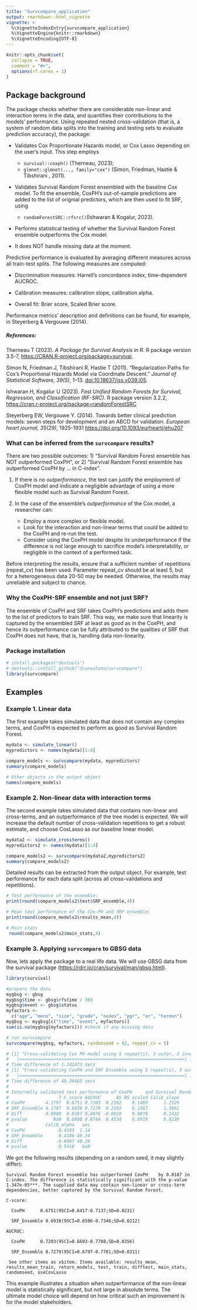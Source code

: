 ```yaml
---
title: "Survcompare_application"
output: rmarkdown::html_vignette
vignette: >
  %\VignetteIndexEntry{survcompare_application}
  %\VignetteEngine{knitr::rmarkdown}
  %\VignetteEncoding{UTF-8}
---
```


```r
knitr::opts_chunk$set(
  collapse = TRUE,
  comment = "#>",
  options(rf.cores = 1)
)
```

## Package background

The package checks whether there are considerable non-linear and interaction terms in the data, and quantifies their contributions to the models' performance. Using repeated nested cross-validation (that is, a system of random data splits into the training and testing sets to evaluate prediction accuracy), the package:

-   Validates Cox Proportionate Hazards model, or Cox Lasso depending on the user's input. This step employs

    -   `survival::coxph()` (Therneau, 2023);
    -   `glmnet::glmnet(..., family="cox")` (Simon, Friedman, Hastie & Tibshirani , 2011).

-   Validates Survival Random Forest ensembled with the baseline Cox model. To fit the ensemble, CoxPH's out-of-sample predictions are added to the list of orignial predictors, which are then used to fit SRF, using

    -   `randomForestSRC::rfsrc()`(Ishwaran & Kogalur, 2023).

-   Performs statistical testing of whether the Survival Random Forest ensemble outperforms the Cox model.

-   It does NOT handle missing data at the moment.

Predictive performance is evaluated by averaging different measures across all train-test splits. The following measures are computed:

-   Discrimination measures: Harrell's concordance index, time-dependent AUCROC.

-   Calibration measures: calibration slope, calibration alpha.

-   Overall fit: Brier score, Scaled Brier score.

Performance metrics' description and definitions can be found, for example, in Steyerberg & Vergouwe (2014).

##### References:

Therneau T (2023). *A Package for Survival Analysis in R*. R package version 3.5-7, <https://CRAN.R-project.org/package=survival>.

Simon N, Friedman J, Tibshirani R, Hastie T (2011). "Regularization Paths for Cox's Proportional Hazards Model via Coordinate Descent." *Journal of Statistical Software, 39(5)*, 1--13. <doi:10.18637/jss.v039.i05>.

Ishwaran H, Kogalur U (2023). *Fast Unified Random Forests for Survival, Regression, and Classification (RF-SRC).* R package version 3.2.2, <https://cran.r-project.org/package=randomForestSRC>

Steyerberg EW, Vergouwe Y. (2014). Towards better clinical prediction models: seven steps for development and an ABCD for validation. *European heart journal, 35(29)*, 1925-1931 <https://doi.org/10.1093/eurheartj/ehu207>

### What can be inferred from the `survcompare` results?

There are two possible outcomes: 1) "Survival Random Forest ensemble has NOT outperformed CoxPH", or 2) "Survival Random Forest ensemble has outperformed CoxPH by ... in C-index".

1)  If there is *no outperformance*, the test can justify the employment of CoxPH model and indicate a negligible advantage of using a more flexible model such as Survival Random Forest.

2)  In the case of the ensemble's *outperformance* of the Cox model, a researcher can:

    -   Employ a more complex or flexible model.
    -   Look for the interaction and non-linear terms that could be added to the CoxPH and re-run the test.
    -   Consider using the CoxPH model despite its underperformance if the difference is not large enough to sacrifice model's interpretability, or negligible in the context of a performed task.

Before interpreting the results, ensure that a sufficient number of repetitions (repeat_cv) has been used. Parameter repeat_cv should be at least 5, but for a heterogeneous data 20-50 may be needed. Otherwise, the results may unreliable and subject to chance.

### Why the CoxPH-SRF ensemble and not just SRF?

The ensemble of CoxPH and SRF takes CoxPH's predictions and adds them to the list of predictors to train SRF. This way, we make sure that linearity is captured by the ensembled SRF at least as good as in the CoxPH, and hence its outperformance can be fully attributed to the qualities of SRF that CoxPH does not have, that is, handling data non-linearity.

### Package installation

```r
# install.packages("devtools")
# devtools::install_github("dianashams/survcompare")
library(survcompare)

```

## Examples

### Example 1. Linear data

The first example takes simulated data that does not contain any complex terms, and CoxPH is expected to perform as good as Survival Random Forest.

```r

mydata <- simulate_linear()
mypredictors <- names(mydata)[1:4]

compare_models <- survcompare(mydata, mypredictors)
summary(compare_models)

# Other objects in the output object
names(compare_models)
```

### Example 2. Non-linear data with interaction terms

The second example takes simulated data that contains non-linear and cross-terms, and an outperformance of the tree model is expected. We will increase the default number of cross-validation repetitions to get a robust estimate, and choose CoxLasso as our baseline linear model.

```r

mydata2 <- simulate_crossterms()
mypredictors2 <- names(mydata)[1:4]

compare_models2 <- survcompare(mydata2,mypredictors2)
summary(compare_models2)
```

Detailed results can be extracted from the output object. For example, test performance for each data split (across all cross-validations and repetitions).

```r
# Test performance of the ensemble:
print(round(compare_models2$test$SRF_ensemble,4))

# Mean test performance of the Cox-PH and SRF ensemble:
print(round(compare_models2$results_mean,4))

# Main stats 
 round(compare_models2$main_stats,4)

```

### Example 3. Applying `survcompare` to GBSG data

Now, lets apply the package to a real life data. We will use GBSG data from the survival package (<https://rdrr.io/cran/survival/man/gbsg.html>).

```r
library(survival)

#prepare the data
mygbsg <- gbsg
mygbsg$time <- gbsg$rfstime / 365
mygbsg$event <- gbsg$status
myfactors <-
  c("age", "meno", "size", "grade", "nodes", "pgr", "er", "hormon")
mygbsg <- mygbsg[c("time", "event", myfactors)]
sum(is.na(mygbsg[myfactors])) #check if any missing data

# run survcompare 
survcompare(mygbsg, myfactors, randomseed = 42, repeat_cv = 5)

# [1] "Cross-validating Cox PH model using 5 repeat(s), 3 outer, 3 inner loops)"
#   |===============================================================| 100%
# Time difference of 1.142473 secs
# [1] "Cross-validating CoxPH and SRF Ensemble using 5 repeat(s), 3 outer, 3 inner loops)"
#   |===============================================================| 100%
# Time difference of 49.34405 secs
# 
# Internally validated test performance of CoxPH     and Survival Random Forest ensemble:
#                   T C_score AUCROC      BS BS_scaled Calib_slope
# CoxPH        4.1797  0.6751 0.7203  0.2182    0.1489      1.2529
# SRF_Ensemble 4.1797  0.6938 0.7279  0.2162    0.1567      1.3961
# Diff         0.0000  0.0187 0.0076 -0.0020    0.0078      0.1432
# pvalue          NaN  0.0000 0.0744  0.4534    0.0919      0.0229
#              Calib_alpha   sec
# CoxPH             0.4193  1.14
# SRF_Ensemble      0.4186 49.34
# Diff             -0.0007 48.20
# pvalue            0.5410   NaN

```

We got the following results (depending on a random seed, it may slightly differ):

```
Survival Random Forest ensemble has outperformed CoxPH    by 0.0187 in C-index. The difference is statistically significant with the p-value 1.347e-05***. The supplied data may contain non-linear or cross-term dependencies, better captured by the Survival Random Forest.

C-score: 
  
  CoxPH      0.6751(95CI=0.6417-0.7137;SD=0.0231)
  
  SRF_Ensemble 0.6938(95CI=0.6596-0.7346;SD=0.0212)

AUCROC:
  
  CoxPH      0.7203(95CI=0.6693-0.7708;SD=0.0356)
  
  SRF_Ensemble 0.7279(95CI=0.6797-0.7781;SD=0.0311)
 
 See other items as x$item. Items available: results_mean, results_mean_train, return_models, test, train, difftest, main_stats, randomseed, useCoxLasso
 ```

This example illustrates a situation when outperformance of the non-linear model is statistically significant, but not large in absolute terms. The ultimate model choice will depend on how critical such an improvement is for the model stakeholders.
